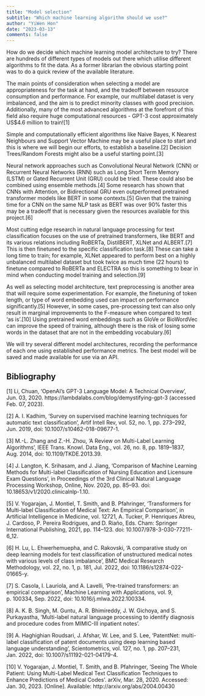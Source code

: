 ```yaml
---
title: "Model selection"
subtitle: "Which machine learning algorithm should we use?"
author: "YiWen Hon"
date: "2023-03-13"
comments: false
---
```



How do we decide which machine learning model architecture to try? There are hundreds of different types of models out there which utilise different algorithms to fit the data. As a former librarian the obvious starting point was to do a quick review of the available literature.

The main points of consideration when selecting a model are appropriateness for the task at hand, and the tradeoff between resource consumption and performance. For example, our multilabel dataset is very imbalanced, and the aim is to predict minority classes with good precision. Additionally, many of the most advanced algorithms at the forefront of this field also require huge computational resources - GPT-3 cost approximately US$4.6 million to train![1] 

Simple and computationally efficient algorithms like Naive Bayes, K Nearest Neighbours and Support Vector Machine may be a useful place to start and this is where we will begin our efforts, to establish a baseline.[2] Decision Trees/Random Forests might also be a useful starting point.[3]

Neural network approaches such as Convolutional Neural Network (CNN) or Recurrent Neural Networks (RNN) such as Long Short Term Memory (LSTM) or Gated Recurrent Unit (GRU) could be tried. These could also be combined using ensemble methods.[4] Some research has shown that CNNs with Attention, or Bidirectional GRU even outperformed pretrained transformer models like BERT in some contexts.[5] Given that the training time for a CNN on the same NLP task as BERT was over 90% faster this may be a tradeoff that is necessary given the resources available for this project.[6] 

Most cutting edge research in natural language processing for text classification focuses on the use of pretrained transformers, like BERT and its various relations including RoBERTa, DistilBERT, XLNet and ALBERT.[7] This is then finetuned to the specific classification task.[8] These can take a long time to train; for example, XLNet appeared to perform best on a highly unbalanced multilabel dataset but took twice as much time (22 hours) to finetune compared to RoBERTa and ELECTRA so this is something to bear in mind when conducting model training and selection.[9]

As well as selecting model architecture, text preprocessing is another area that will require some experimentation. For example, the finetuning of token length, or type of word embedding used can impact on performance significantly.[5] However, in some cases, pre-processing text can also only result in marginal improvements to the F-measure when compared to text ‘as is’.[10] Using pretrained word embeddings such as GloVe or BioWordVec can improve the speed of training, although there is the risk of losing some words in the dataset that are not in the embedding vocabulary.[6]

We will try several different model architectures, recording the performance of each one using established performance metrics. The best model will be saved and made available for use via an API.


## Bibliography

[1]	Li, Chuan, ‘OpenAI’s GPT-3 Language Model: A Technical Overview’, Jun. 03, 2020. https://lambdalabs.com/blog/demystifying-gpt-3 (accessed Feb. 07, 2023).

[2]	A. I. Kadhim, ‘Survey on supervised machine learning techniques for automatic text classification’, Artif Intell Rev, vol. 52, no. 1, pp. 273–292, Jun. 2019, doi: 10.1007/s10462-018-09677-1.

[3]	M.-L. Zhang and Z.-H. Zhou, ‘A Review on Multi-Label Learning Algorithms’, IEEE Trans. Knowl. Data Eng., vol. 26, no. 8, pp. 1819–1837, Aug. 2014, doi: 10.1109/TKDE.2013.39.

[4]	J. Langton, K. Srihasam, and J. Jiang, ‘Comparison of Machine Learning Methods for Multi-label Classification of Nursing Education and Licensure Exam Questions’, in Proceedings of the 3rd Clinical Natural Language Processing Workshop, Online, Nov. 2020, pp. 85–93. doi: 10.18653/v1/2020.clinicalnlp-1.10.

[5]	V. Yogarajan, J. Montiel, T. Smith, and B. Pfahringer, ‘Transformers for Multi-label Classification of Medical Text: An Empirical Comparison’, in Artificial Intelligence in Medicine, vol. 12721, A. Tucker, P. Henriques Abreu, J. Cardoso, P. Pereira Rodrigues, and D. Riaño, Eds. Cham: Springer International Publishing, 2021, pp. 114–123. doi: 10.1007/978-3-030-77211-6_12.

[6]	H. Lu, L. Ehwerhemuepha, and C. Rakovski, ‘A comparative study on deep learning models for text classification of unstructured medical notes with various levels of class imbalance’, BMC Medical Research Methodology, vol. 22, no. 1, p. 181, Jul. 2022, doi: 10.1186/s12874-022-01665-y.

[7]	S. Casola, I. Lauriola, and A. Lavelli, ‘Pre-trained transformers: an empirical comparison’, Machine Learning with Applications, vol. 9, p. 100334, Sep. 2022, doi: 10.1016/j.mlwa.2022.100334.

[8]	A. K. B. Singh, M. Guntu, A. R. Bhimireddy, J. W. Gichoya, and S. Purkayastha, ‘Multi-label natural language processing to identify diagnosis and procedure codes from MIMIC-III inpatient notes’.

[9]	A. Haghighian Roudsari, J. Afshar, W. Lee, and S. Lee, ‘PatentNet: multi-label classification of patent documents using deep learning based language understanding’, Scientometrics, vol. 127, no. 1, pp. 207–231, Jan. 2022, doi: 10.1007/s11192-021-04179-4.

[10]	V. Yogarajan, J. Montiel, T. Smith, and B. Pfahringer, ‘Seeing The Whole Patient: Using Multi-Label Medical Text Classification Techniques to Enhance Predictions of Medical Codes’. arXiv, Mar. 28, 2020. Accessed: Jan. 30, 2023. [Online]. Available: http://arxiv.org/abs/2004.00430
